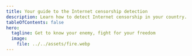 ```yaml
---
title: Your guide to the Internet censorship detection
description: Learn how to detect Internet censorship in your country.
tableOfContents: false
hero:
  tagline: Get to know your enemy, fight for your freedom
  image:
    file: ../../assets/fire.webp
---
```



<CardGrid>
  <LinkCard
    title="DNS Hijacking"
    href="blocking/dns-hijacking/"
    description="Redirects DNS queries to incorrect IP addresses"
  />
  <LinkCard
    title="DPI Protocol Filtering"
    href="blocking/dpi-protocol-filtering/"
    description="Blocks specific protocols using Deep Packet Inspection"
  />
  <LinkCard
    title="DPI Application Filtering"
    href="blocking/dpi-application-filtering/"
    description="Blocks certain applications by analyzing traffic patterns"
  />
  <LinkCard
    title="HTTPS SNI Filtering"
    href="blocking/dpi-protocol-filtering/"
    description="Blocks domains based on the SNI in TLS handshakes"
  />
  <LinkCard
    title="IP Blackhole/Redirection"
    href="blocking/ip-blackhole/"
    description="Blocks traffic to specific IPs, making them unreachable"
  />
  <LinkCard
    title="ISP Inner Filtering"
    href="blocking/isp-inner-filtering/"
    description="Filters content within the ISP network itself"
  />
  <LinkCard
    title="State-Level Filtering"
    href="blocking/state-level-filtering/"
    description="Government filters traffic at a national level"
  />
  <LinkCard
    title="Throttling"
    href="blocking/throttling/"
    description="Intentionally slows down internet speeds"
  />
  <LinkCard
    title="Transit ISP Filtering"
    href="blocking/transit-isp-filtering/"
    description="Filters traffic at upstream providers, affecting multiple ISPs"
  />
</CardGrid>
